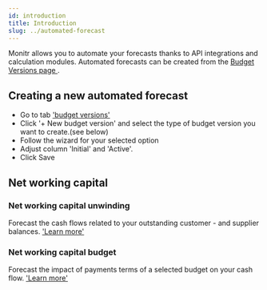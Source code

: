 ```yaml
---
id: introduction
title: Introduction
slug: ../automated-forecast
---
```




Monitr allows you to automate your forecasts thanks to API integrations and calculation modules.
Automated forecasts can be created from the [Budget Versions page ](../setup/budget/budget-versions).

## Creating a new automated forecast
- Go to tab ['budget versions'](https://app.monitr.be/dashboard/organisations/entities/definitions/budget/versions)
- Click '+  New budget version' and select the type of budget version you want to create.(see below)
- Follow the wizard for your selected option
- Adjust column 'Initial' and 'Active'.
- Click <PrimaryButton>Save</PrimaryButton>

## Net working capital
### Net working capital unwinding
Forecast the cash flows related to your outstanding customer - and supplier balances. 
['Learn more'](./automated-forecast/automated-forecast-NWC-unwinding)

### Net working capital budget
Forecast the impact of payments terms of a selected budget on your cash flow.
['Learn more'](./automated-forecast/automated-forecast-NWC-budget)